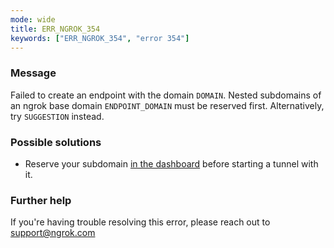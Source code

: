 ```yaml
---
mode: wide
title: ERR_NGROK_354
keywords: ["ERR_NGROK_354", "error 354"]
---
```


### Message

Failed to create an endpoint with the domain `DOMAIN`. Nested subdomains of an ngrok base domain `ENDPOINT_DOMAIN` must be reserved first. Alternatively, try `SUGGESTION` instead.

### Possible solutions

- Reserve your subdomain [in the dashboard](https://dashboard.ngrok.com/domains) before starting a tunnel with it.

### Further help

If you're having trouble resolving this error, please reach out to [support@ngrok.com](mailto:support@ngrok.com?subject=Help%20with%20ERR_NGROK_354)
